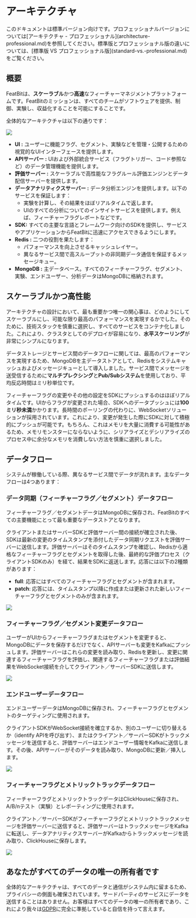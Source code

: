 
# アーキテクチャ


<Callout type="info" >
  このドキュメントは標準バージョン向けです。プロフェッショナルバージョンについては[アーキテクチャ - プロフェッショナル](architecture-professional.md)を参照してください。標準版とプロフェッショナル版の違いについては、[標準版 VS プロフェッショナル版](standard-vs.-professional.md)をご覧ください。
</Callout>

## **概要**

FeatBitは、**スケーラブル**かつ**高速**なフィーチャーマネジメントプラットフォームです。FeatBitのミッションは、すべてのチームがソフトウェアを提供、制御、実験し、収益化することを可能にすることです。

全体的なアーキテクチャは以下の通りです：

![](../tech-stack/assets/architecture/001.webp)

* **UI :** ユーザーに機能フラグ、セグメント、実験などを管理・公開するための視覚的なUIインターフェースを提供します。
* **APIサーバー :** UIおよび外部統合サービス（フラグトリガー、コード参照など）のデータ管理機能を提供します。
* **評価サーバー :** スケーラブルで高性能なフラグルール評価エンジンとデータ配信サーバーを提供します。
* **データアナリティクスサーバー :** データ分析エンジンを提供します。以下のサービスを保証します：
  * 実験を計算し、その結果をほぼリアルタイムで返します。
  * UIのすべての分析についてのインサイトサービスを提供します。例えば、フィーチャーフラグレポートなどです。
* **SDK:** すべての主要な言語とフレームワーク向けのSDKを提供し、サービスやアプリケーションからFeatBitに迅速にアクセスできるようにします。
* **Redis :** 二つの役割を果たします：
  * パフォーマンスを向上させるキャッシュレイヤー。
  * 異なるサービス間で高スループットの非同期データ通信を保証するメッセージキュー。
* **MongoDB :** 主データベース。すべてのフィーチャーフラグ、セグメント、実験、エンドユーザー、分析データはMongoDBに格納されます。

## スケーラブルかつ高性能

アーキテクチャの設計において、最も重要かつ唯一の関心事は、どのようにしてスケーラブルにし、可能な限り最高のパフォーマンスを実現するかでした。そのために、技術スタックを慎重に選択し、すべてのサービスをコンテナ化しました。これにより、クラスタとしてのデプロイが容易になり、**水平スケーリング**が非常にシンプルになります。

データストレージとサービス間のデータフローに関しては、最高のパフォーマンスを実現するため、MongoDBを主データストアとして、Redisをシステムキャッシュおよびメッセージキューとして導入しました。サービス間でメッセージを送受信するために**マルチプレクシング**と**Pub/Subシステム**を使用しており、平均反応時間はミリ秒単位です。

フィーチャーフラグの変更やその他の設定をSDKにプッシュするのはほぼリアルタイムです。UIからフラグが変更された場合、SDKへのデータプッシュには**100ミリ秒未満**かかります。長時間のポーリングの代わりに、WebSocketソリューションが採用されています。これにより、変更が発生した際にSDKに対して積極的にプッシュが可能です。もちろん、これはメモリを大量に消費する可能性があるため、メモリモンスターにならないように、シリアライズとデシリアライズのプロセス中に余分なメモリを消費しない方法を慎重に選択しました。

## データフロー

システムが稼働している際、異なるサービス間でデータが流れます。主なデータフローは4つあります：

### データ同期（フィーチャーフラグ／セグメント）データフロー

フィーチャーフラグ／セグメントデータはMongoDBに保存され、FeatBitのすべての主要機能にとって最も重要なデータストアとなります。

クライアントまたはサーバーSDKと評価サーバー間の接続が確立された後、SDKは最新の変更のタイムスタンプを添付したデータ同期リクエストを評価サーバーに送信します。評価サーバーはそのタイムスタンプを確認し、Redisから適格なフィーチャーフラグとセグメントを取得した後、最終的な評価プロセス（クライアントSDKのみ）を経て、結果をSDKに返送します。応答には以下の2種類があります：

* **full**: 応答にはすべてのフィーチャーフラグとセグメントが含まれます。
* **patch**: 応答には、タイムスタンプ以降に作成または更新された新しいフィーチャーフラグとセグメントのみが含まれます。

![](../tech-stack/assets/architecture/002.png)

### フィーチャーフラグ／セグメント変更データフロー

ユーザーがUIからフィーチャーフラグまたはセグメントを変更すると、MongoDBにデータを保存するだけでなく、APIサーバーも変更をKafkaにプッシュします。評価サーバーはこれらの変更を読み取り、Redisを更新し、変更に関連するフィーチャーフラグを評価し、関連するフィーチャーフラグまたは評価結果をWebSocket接続を介してクライアント／サーバーSDKに送信します。

![](../tech-stack/assets/architecture/003.png)

### エンドユーザーデータフロー

エンドユーザーデータはMongoDBに保存され、フィーチャーフラグとセグメントのターゲティングに使用されます。

クライアントSDKがWebSocket接続を確立するか、別のユーザーに切り替えるか（identify APIを呼び出す）、またはクライアント／サーバーSDKがトラックメッセージを送信すると、評価サーバーはエンドユーザー情報をKafkaに送信します。その後、APIサーバーがそのデータを読み取り、MongoDBに更新／挿入します。

![](../tech-stack/assets/architecture/004.png)

### フィーチャーフラグとメトリックトラックデータフロー

フィーチャーフラグとメトリックトラックデータはClickHouseに保存され、A/B/nテスト（実験）とレポーティングに使用されます。

クライアント／サーバーSDKがフィーチャーフラグとメトリックトラックメッセージを評価サーバーに送信すると、評価サーバーはトラックメッセージをKafkaに転送し、データアナリティクスサーバーがKafkaからトラックメッセージを読み取り、ClickHouseに保存します。

![](../tech-stack/assets/architecture/005.png)

## **あなたがすべてのデータの唯一の所有者です**

全体的なアーキテクチャは、すべてのデータと通信がシステム内に留まるため、プライバシーの側面も確保されています。サードパーティのサービスにデータを送信することはありません。お客様はすべてのデータの唯一の所有者であり、これにより我々は[GDPR](https://gdpr-info.eu/)に完全に準拠していると自信を持って言えます。

